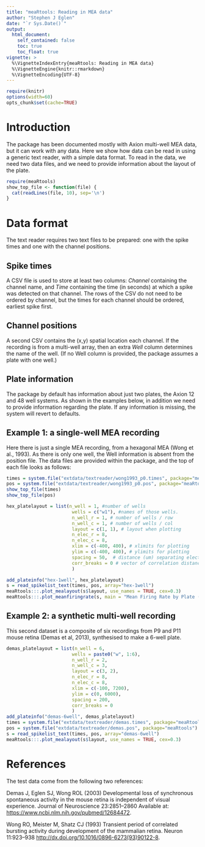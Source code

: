 ```yaml
---
title: "meaRtools: Reading in MEA data"
author: "Stephen J Eglen"
date: "`r Sys.Date()`"
output:
  html_document:
    self_contained: false
    toc: true
    toc_float: true
vignette: >
  %\VignetteIndexEntry{meaRtools: Reading in MEA data}
  %\VignetteEngine{knitr::rmarkdown}
  %\VignetteEncoding{UTF-8}
---
```


```r
require(knitr)
options(width=60)
opts_chunk$set(cache=TRUE)
```





# Introduction

The package has been documented mostly with  Axion multi-well MEA
data, but it can work with any data.  Here we show how data can be
read in using a generic text reader, with a simple data format.  To
read in the data, we need two data files, and we need to provide
information about the layout of the plate.


```r
require(meaRtools)
show_top_file <- function(file) {
  cat(readLines(file, 10), sep='\n')
}
```

# Data format

The text reader requires two text files to be prepared: one with the
spike times and one with the channel positions.

## Spike times


A CSV file is used to store at least two columns: *Channel* containing
the channel name, and *Time* containing the time (in seconds) at which
a spike was detected on that channel.  The rows of the CSV do not need
to be ordered by channel, but the times for each channel should be
ordered, earliest spike first.

## Channel positions

A second CSV contains the (x,y) spatial location each channel.  If the
recording is from a multi-well array, then an extra *Well* column
determines the name of the well.  (If no Well column is provided, the
package assumes a plate with one well.)

## Plate information

The package by default has information about just two plates, the
Axion 12 and 48 well systems.  As shown in the examples below, in
addition we need to provide information regarding the plate.  If any
information is missing, the system will revert to defaults.

## Example 1: a single-well MEA recording

Here there is just a single MEA recording, from a hexagonal MEA (Wong
et al., 1993).  As there is only one well, the Well information is
absent from the position file.  The data files are provided within the
package, and the top of each file looks as follows:

```r
times = system.file("extdata/textreader/wong1993_p0.times", package="meaRtools")
pos = system.file("extdata/textreader/wong1993_p0.pos", package="meaRtools")
show_top_file(times)
show_top_file(pos)
```


```r
hex_platelayout = list(n_well = 1, #number of wells 
                        wells = c("w1"), #names of those wells.
                        n_well_r = 1, # number of wells / row
                        n_well_c = 1, # number of wells / col
                        layout = c(1, 1), # layout when plotting
                        n_elec_r = 8,
                        n_elec_c = 8,
                        xlim = c(-400, 400), # xlimits for plotting
                        ylim = c(-400, 400), # ylimits for plotting
                        spacing = 50,  # distance (um) separating electrodes
                        corr_breaks = 0 # vector of correlation distances
                        )

add_plateinfo("hex-1well", hex_platelayout)
s = read_spikelist_text(times, pos, array="hex-1well")
meaRtools:::.plot_mealayout(s$layout, use_names = TRUE, cex=0.3)
meaRtools:::.plot_meanfiringrate(s, main = "Mean Firing Rate by Plate (Hz)")
```




## Example 2: a synthetic multi-well recording

This second dataset is a composite of six recordings from P9 and P11
mouse retina (Demas et al, 2013), synthesised to make a 6-well plate.

```r
demas_platelayout = list(n_well = 6,
                        wells = paste0("w", 1:6),
                        n_well_r = 2,
                        n_well_c = 3,
                        layout = c(3, 2),
                        n_elec_r = 8,
                        n_elec_c = 8,
                        xlim = c(-100, 7200),
                        ylim = c(0, 6000),
                        spacing = 200,
                        corr_breaks = 0
                        )
add_plateinfo("demas-6well", demas_platelayout)
times = system.file("extdata/textreader/demas.times", package="meaRtools")
pos = system.file("extdata/textreader/demas.pos", package="meaRtools")
s = read_spikelist_text(times, pos, array="demas-6well")
meaRtools:::.plot_mealayout(s$layout, use_names = TRUE, cex=0.3)
```






# References

The test data come from the following two references:

Demas J, Eglen SJ, Wong ROL (2003) Developmental loss of synchronous spontaneous activity in the mouse retina is independent of visual experience. Journal of Neuroscience 23:2851–2860 Available at: <https://www.ncbi.nlm.nih.gov/pubmed/12684472>.

Wong RO, Meister M, Shatz CJ (1993) Transient period of correlated bursting activity during development of the mammalian retina. Neuron 11:923–938 <http://dx.doi.org/10.1016/0896-6273(93)90122-8>.

<!--This file can be rendered using rmarkdown::render("data_input.Rmd")   -->
